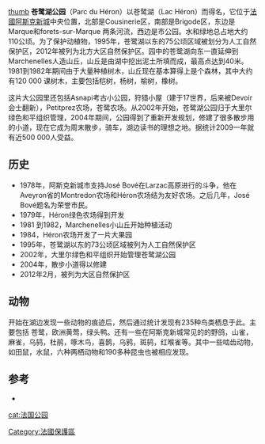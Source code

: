 {{多個問題|
{{tone|time=2009-08-22T16:09:45+00:00}}
{{copyedit|time=2020-12-01}}
{{unreferenced|time=2009-08-22T16:09:45+00:00}}
}}
[[file:Lac_du_Heron.jpg|thumb]]
'''苍鹭湖公园'''（Parc du Héron）以苍鹭湖（Lac Héron）而得名，它位于[[法國|法國]][[阿斯克新城|阿斯克新城]]中央位置，北部是Cousinerie区，南部是Brigode区，东边是Marque和forets-sur-Marque 两条河流，西边是市公园。水和绿地总占地大约110公顷。为了保护动植物，1995年，苍鹭湖以东的75公顷区域被划分为人工自然保护区，2012年被列为北方大区自然保护区。园中的苍鹭湖向东一直延伸到Marchenelles人造山丘，山丘是由湖中挖出泥土所填而成，最高点达到40米。1981到1982年期间由于大量种植树木，山丘现在基本算得上是个森林，其中大约有120 000 课树木，主要包括桤树，杨树，榆树，橡树。

这片大公园里还包括Asnapi考古小公园，狩猎小屋（建于17世界，后来被Devoir会士翻新），Petitprez农场，苍鹭农场。从2002年开始，苍鹭湖公园归于大里尔绿色和平组织管理，2004年期间，公园得到了重新开发规划，修建了很多散步用的小道，现在它成为周末散步，骑车，湖边读书的理想之地。据统计2009一年就有近500 000人受益。

==历史==
*1978年，阿斯克新城市支持José Bové在Larzac高原进行的斗争，他在Aveyron省的Montredon农场和Héron农场结为友好农场。之后几年，José Bové题名为荣誉市民。
*1979年，Héron绿色农场得到开发
*1981 到1982，Marchenelles小山丘开始种植活动
*1984，Héron农场开发了一片大果园
*1995年，苍鹭湖以东的73公顷区域被列为人工自然保护区
*2002年，大里尔绿色和平组织开始管理苍鹭湖公园
*2004年，散步小道得以修建
*2012年2月，被列为大区自然保护区

== 动物 ==
开始在湖边发现一些动物的痕迹后，然后通过统计发现有235种鸟类栖息于此。主要包括 苍鹭，欧洲黄莺，绿头鸭。还有一些在阿斯克新城常见的的野鸽，山雀，麻雀，乌鸫，杜鹃，啄木鸟，喜鹊，乌鸦，斑鸫，红喉雀等。其中一些啮齿动物，如田鼠，水鼠，六种两栖动物和190多种昆虫也被相应发现。

== 参考 ==
* {{lien web|url=http://www.reserves-naturelles.org/le-heron|title=存档副本|accessdate=2015-03-08|archive-date=2015-04-02|archive-url=https://web.archive.org/web/20150402161905/http://www.reserves-naturelles.org/le-heron|dead-url=no}}

{{commonscat}}
{{coord|display=title}}
{{DEFAULTSORT:Héron}}
[[Category:法國保護區|Category:法國保護區]]
[[cat:法国公园|cat:法国公园]]